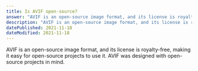 ```yaml
---
title: Is AVIF open-source?
answer: "AVIF is an open-source image format, and its license is royalty-free, making it easy for open-source projects to use it. AVIF was designed with open-source projects in mind."
description: "AVIF is an open-source image format, and its license is royalty-free, making it easy for open-source projects to use it. AVIF was designed with open-source projects in mind."
datePublished: 2021-11-18
dateModified: 2021-11-18
---
```


AVIF is an open-source image format, and its license is royalty-free, making it easy for open-source projects to use it. AVIF was designed with open-source projects in mind.
